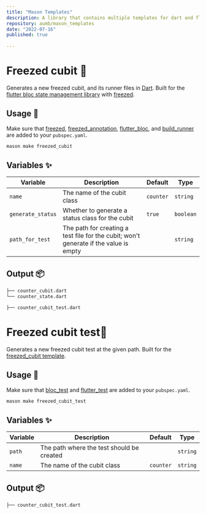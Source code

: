 ```yaml
---
title: "Mason Templates"
description: A library that contains multiple templates for dart and flutter code generation.
repository: aumb/mason_templates
date: "2022-07-16"
published: true
  
---
```

# Freezed cubit 🧊

Generates a new freezed cubit, and its runner files in [Dart][1]. Built for the [flutter bloc state management library][2] with [freezed][3].

## Usage 🚀

Make sure that [freezed][3], [freezed_annotation][3], [flutter_bloc][2], and [build_runner][4] are added to your `pubspec.yaml`.

```sh
mason make freezed_cubit
```

## Variables ✨

| Variable | Description                | Default   | Type     |
| -------- | -------------------------- | --------- | -------- |
| `name`   | The name of the cubit class | `counter` | `string` |
| `generate_status`   | Whether to generate a status class for the cubit | `true` | `boolean` |
| `path_for_test`   | The path for creating a test file for the cubit; won't generate if the value is empty  |  | `string` |

## Output 📦

```sh
├── counter_cubit.dart
└── counter_state.dart
```

```sh
├── counter_cubit_test.dart
```

[1]: https://dart.dev
[2]: https://github.com/felangel/bloc/tree/master/packages/flutter_bloc
[3]: https://github.com/rrousselGit/freezed
[4]: https://github.com/dart-lang/build/tree/master/build_runner

# Freezed cubit test🧊

Generates a new freezed cubit test at the given path. Built for the [freezed_cubit template][1].

## Usage 🚀

Make sure that [bloc_test][2] and [flutter_test][3] are added to your `pubspec.yaml`.

```sh
mason make freezed_cubit_test
```

## Variables ✨

| Variable | Description                | Default   | Type     |
| -------- | -------------------------- | --------- | -------- |
| `path`   | The path where the test should be created |  | `string` |
| `name`   | The name of the cubit class | `counter` | `string` |

## Output 📦

```sh
├── counter_cubit_test.dart
```

[1]: https://github.com/aumb/mason_templates/tree/main/bricks/freezed_cubit
[2]: https://pub.dev/packages/bloc_test
[3]: https://api.flutter.dev/flutter/flutter_test/flutter_test-library.html